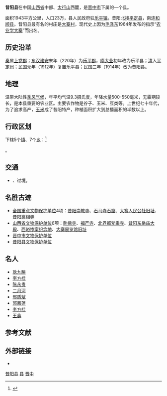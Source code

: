 {{Infobox China County
|Belong = [[山西省|山西省]][[晋中市|晋中市]]
}}

'''昔阳县'''在中国[[山西省|山西省]]中部、[[太行山|太行山]]西麓，是[[晋中市|晋中市]]下属的一个县。

面积1943平方公里，人口23万，县人民政府驻[[乐平镇|乐平镇]]。昔阳北接[[平定县|平定县]]，南连[[和顺县|和顺县]]。昔阳县最有名的村庄是[[大寨村|大寨村]]，现代史上因为[[毛泽东|毛泽东]]1964年发布的指示“[[农业学大寨|农业学大寨]]”而出名。

== 历史沿革 ==
[[秦朝|秦]]属[[上党郡|上党郡]]；[[东汉|东汉]][[建安_(东汉)|建安]]末年（220年）为[[乐平郡|乐平郡]]，[[隋朝|隋]][[大业_(年号)|大业]]初年改为乐平县；[[清朝|清]]入[[平定州|平定州]]；[[中華民國|民国]]元年（1912年）复置乐平县；民国三年（1914年）改为昔阳县。

== 地理 ==
温带大陆性[[季风气候|季风气候]]，年平均气温9.3摄氏度，年降水量500-550毫米，无霜期较长，是本县重要的农业区。主要农作物是谷子、玉米、豆类等。上世纪七十年代，为了追求高产，[[玉米|玉米]]成了昔阳特产，种植面积扩大到总播面积的半数以上。

== 行政区划 ==
{{PAGENAMEBASE}}下辖5个[[行政建制镇|镇]]、7个[[乡_(中华人民共和国)|乡]]：<ref>{{PRC admin/ref sgc|14/07/24/000/000}}</ref>

{{PRC admin/children|14/07/24/000/000}}。

== 交通 ==
* {{中国国道名|207}}、{{中国国道名|339}}过境。

== 名胜古迹 ==
{{main|灵石县各级文物保护单位列表}}
*[[全国重点文物保护单位|全国重点文物保护单位]]4项：[[昔阳崇教寺|昔阳崇教寺]]、[[石马寺石窟|石马寺石窟]]、[[大寨人民公社旧址|大寨人民公社旧址]]、[[昔阳离相寺|昔阳离相寺]]
*[[山西省文物保护单位|山西省文物保护单位]]6项：[[卧佛寺|卧佛寺]]、[[福严寺_(昔阳)|福严寺]]、[[北界都梵乘寺|北界都梵乘寺]]、[[昔阳东岳庙大殿|昔阳东岳庙大殿]]、[[西峪惨案纪念地|西峪惨案纪念地]]、[[大寨展览馆旧址|大寨展览馆旧址]]	
*[[晋中市文物保护单位|晋中市文物保护单位]]
*[[昔阳县文物保护单位|昔阳县文物保护单位]]

== 名人 ==
*[[耿九畴|耿九畴]]
*[[李方桂|李方桂]]
*[[陈永贵|陈永贵]]
*[[二月河|二月河]]
*[[邢质斌|邢质斌]]
*[[郭鳳蓮|郭鳳蓮]]
*[[李方桂|李方桂]]
*[[王鑫_(学者)|王鑫]]

== 参考文献 ==
{{reflist}}

== 外部链接 ==
* {{Official website|http://www.xiyang.gov.cn/|name=昔阳县人民政府}}

{{昔阳县行政区划}}
{{晋中市行政区划}}
{{山西行政区划}}

[[Category:昔阳县|]]
[[Category:晋中区县市|县]]
[[Category:山西省县份|晋中]]